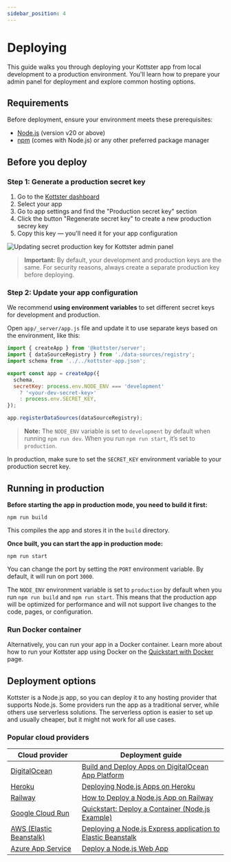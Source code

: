 ```yaml
---
sidebar_position: 4
---
```


# Deploying

This guide walks you through deploying your Kottster app from local development to a production environment. You'll learn how to prepare your admin panel for deployment and explore common hosting options.


## Requirements

Before deployment, ensure your environment meets these prerequisites:

- [Node.js](https://nodejs.org/en) (version v20 or above)
- [npm](https://www.npmjs.com/get-npm) (comes with Node.js) or any other preferred package manager

## Before you deploy

### Step 1: Generate a production secret key

1. Go to the [Kottster dashboard](https://web.kottster.app/)
2. Select your app
3. Go to app settings and find the "Production secret key" section
4. Click the button "Regenerate secret key" to create a new production secrey key
5. Copy this key — you'll need it for your app configuration

![Updating secret production key for Kottster admin panel](updating-secret-production-key.png)

> **Important:** By default, your development and production keys are the same. For security reasons, always create a separate production key before deploying.

### Step 2: Update your app configuration

We recommend **using environment variables** to set different secret keys for development and production.

Open `app/_server/app.js` file and update it to use separate keys based on the environment, like this:

```javascript
import { createApp } from '@kottster/server';
import { dataSourceRegistry } from './data-sources/registry';
import schema from '../../kottster-app.json';

export const app = createApp({
  schema,
  secretKey: process.env.NODE_ENV === 'development' 
    ? '<your-dev-secret-key>' 
    : process.env.SECRET_KEY,
});

app.registerDataSources(dataSourceRegistry);
```

> **Note:** The `NODE_ENV` variable is set to `development` by default when running `npm run dev`. When you run `npm run start`, it’s set to `production`.

In production, make sure to set the `SECRET_KEY` environment variable to your production secret key.

## Running in production

**Before starting the app in production mode, you need to build it first:**

```
npm run build
```

This compiles the app and stores it in the `build` directory. 

**Once built, you can start the app in production mode:**

```
npm run start
```

You can change the port by setting the `PORT` environment variable. By default, it will run on port `3000`.

The `NODE_ENV` environment variable is set to `production` by default when you run `npm run build` and `npm run start`. This means that the production app will be optimized for performance and will not support live changes to the code, pages, or configuration.

### Run Docker container

Alternatively, you can run your app in a Docker container. Learn more about how to run your Kottster app using Docker on the [Quickstart with Docker](/quickstart-docker) page.

## Deployment options

Kottster is a Node.js app, so you can deploy it to any hosting provider that supports Node.js. Some providers run the app as a traditional server, while others use serverless solutions. The serverless option is easier to set up and usually cheaper, but it might not work for all use cases.

### Popular cloud providers

<table style={{ width: '100%', tableLayout: 'fixed' }}>
  <thead>
    <tr>
      <th>Cloud provider</th>
      <th>Deployment guide</th>
    </tr>
  </thead>
  <tbody>
    <tr>
      <td><a href="https://digitalocean.com" rel="nofollow" target="_blank">DigitalOcean</a></td>
      <td>
        <a href="https://www.digitalocean.com/community/tutorials/deploy-apps-with-custom-domain#what-is-digitalocean-app-platform" rel="nofollow" target="_blank">Build and Deploy Apps on DigitalOcean App Platform</a>
      </td>
    </tr>
    <tr>
      <td><a href="https://heroku.com" rel="nofollow" target="_blank">Heroku</a></td>
      <td>
        <a href="https://devcenter.heroku.com/articles/deploying-nodejs" rel="nofollow" target="_blank">Deploying Node.js Apps on Heroku</a>
      </td>
    </tr>
    <tr>
      <td><a href="https://railway.app" rel="nofollow" target="_blank">Railway</a></td>
      <td>
        <a href="https://alphasec.io/how-to-deploy-a-nodejs-app-on-railway/" rel="nofollow" target="_blank">How to Deploy a Node.js App on Railway</a>
      </td>
    </tr>
    <tr>
      <td><a href="https://cloud.google.com/run" rel="nofollow" target="_blank">Google Cloud Run</a></td>
      <td>
        <a href="https://cloud.google.com/run/docs/quickstarts/deploy-container" rel="nofollow" target="_blank">Quickstart: Deploy a Container (Node.js Example)</a>
      </td>
    </tr>
    <tr>
      <td><a href="https://aws.amazon.com" rel="nofollow" target="_blank">AWS (Elastic Beanstalk)</a></td>
      <td>
        <a href="https://docs.aws.amazon.com/elasticbeanstalk/latest/dg/create_deploy_nodejs_express.html" rel="nofollow" target="_blank">Deploying a Node.js Express application to Elastic Beanstalk</a>
      </td>
    </tr>
    <tr>
      <td><a href="https://azure.microsoft.com" rel="nofollow" target="_blank">Azure App Service</a></td>
      <td>
        <a href="https://learn.microsoft.com/en-us/azure/app-service/quickstart-nodejs?tabs=windows&pivots=development-environment-vscode" rel="nofollow" target="_blank">Deploy a Node.js Web App</a>
      </td>
    </tr>
  </tbody>
</table>

